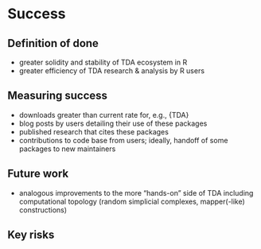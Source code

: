 # Success
<!-- 
Projects should have a definition of done that is measurable, and a thorough understanding going in of what the risks are to delivery 
-->

## Definition of done
<!-- 
What does success look like? 
-->

* greater solidity and stability of TDA ecosystem in R
* greater efficiency of TDA research & analysis by R users

## Measuring success
<!-- 
How will we know when success is achieved, what markers can we use along the way 
-->

* downloads greater than current rate for, e.g., {TDA}
* blog posts by users detailing their use of these packages
* published research that cites these packages
* contributions to code base from users; ideally, handoff of some packages to new maintainers

## Future work
<!-- 
How could this be extended / developed in the future by yourself and/or the community in general?
-->

* analogous improvements to the more "hands-on" side of TDA including computational topology (random simplicial complexes, mapper(-like) constructions)

## Key risks
<!-- 
What sort of things could come up that can delay or break the project?

 - [ ] People
 - [ ] Processes
 - [ ] Tooling & Technology
 - [ ] Costs
-->


